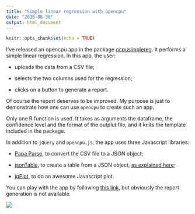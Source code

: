 ```yaml
---
title: "Simple linear regression with opencpu"
date: "2016-08-30"
output: html_document
---
```


```r
knitr::opts_chunk$set(echo = TRUE)
```

I've released an opencpu app in the package [ocpusimplereg](https://github.com/stla/ocpusimplereg). 
It performs a simple linear regression. 
In this app, the user:

- uploads the data from a CSV file;

- selects the two columns used for the regression;

- clicks on a button to generate a report.


Of course the report deserves to be improved. 
My purpose is just to demonstrate how one can use `opencpu` to create such an app.

Only one R function is used. It takes as arguments the dataframe, the confidence level and the format of the outplut file, and it knits the template included in the package.

In addition to `jQuery` and `opencpu.js`, the app uses three Javascript libraries:

- [Papa Parse](http://papaparse.com/), to convert the CSV file to a JSON object;

- [jsonTable](https://github.com/omkarkhair/jsonTable), to create a table from a JSON object, [as explained here](http://stla.github.io/stlapblog/posts/opencpu_tables.html);

- [jqPlot](http://www.jqplot.com/), to do an awesome Javascript plot.


You can play with the app by following [this link](http://stla.github.io/stlapblog/posts/assets/htmlframes/ocpusimplereg/index.html), but obviously the report generation is not available.

![](assets/img/ocpusimplereg_ss.png)